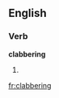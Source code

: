 ==English==

===Verb===
'''clabbering'''

# {{present participle of|[[clabber]]}}

[[fr:clabbering]]
